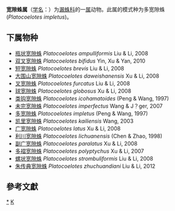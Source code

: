 {{Automatic taxobox
| taxon = Platocoelotes
| authority = Wang, 2002
| type species = 多宽隙蛛<br>''Platocoelotes impletus''
| type species authority = Peng & Wang, 1997
}}
'''宽隙蛛属'''（[[学名|学名]]：{{lang|la|''Platocoelotes ''}}）为[[漏蛛科|漏蛛科]]的一[[属|属]]动物。此属的模式种为多宽隙蛛(''Platocoelotes impletus'')。

==下属物种==
* [[瓶状宽隙蛛|瓶状宽隙蛛]] ''Platocoelotes ampulliformis'' Liu & Li, 2008 
* [[双叉宽隙蛛|双叉宽隙蛛]] ''Platocoelotes bifidus'' Yin, Xu & Yan, 2010 
* [[短宽隙蛛|短宽隙蛛]] ''Platocoelotes brevis'' Liu & Li, 2008 
* [[大围山宽隙蛛|大围山宽隙蛛]] ''Platocoelotes daweishanensis'' Xu & Li, 2008 
* [[叉宽隙蛛|叉宽隙蛛]] ''Platocoelotes furcatus'' Liu & Li, 2008 
* [[球宽隙蛛|球宽隙蛛]] ''Platocoelotes globosus'' Xu & Li, 2008 
* [[类钩宽隙蛛|类钩宽隙蛛]] ''Platocoelotes icohamatoides'' (Peng & Wang, 1997)
* [[未完宽隙蛛|未完宽隙蛛]] ''Platocoelotes imperfectus'' Wang & J？ger, 2007 
* [[多宽隙蛛|多宽隙蛛]] ''Platocoelotes impletus'' (Peng & Wang, 1997)
* [[凯里宽隙蛛|凯里宽隙蛛]] ''Platocoelotes kailiensis'' Wang, 2003 
* [[广宽隙蛛|广宽隙蛛]] ''Platocoelotes latus'' Xu & Li, 2008 
* [[利川宽隙蛛|利川宽隙蛛]] ''Platocoelotes lichuanensis'' (Chen & Zhao, 1998)
* [[副广宽隙蛛|副广宽隙蛛]] ''Platocoelotes paralatus'' Xu & Li, 2008 
* [[多褶宽隙蛛|多褶宽隙蛛]] ''Platocoelotes polyptychus'' Xu & Li, 2007 
* [[螺状宽隙蛛|螺状宽隙蛛]] ''Platocoelotes strombuliformis'' Liu & Li, 2008 
* [[朱传典宽隙蛛|朱传典宽隙蛛]] ''Platocoelotes zhuchuandiani'' Liu & Li, 2012

==參考文獻==
{{reflist}}

{{taxonbar}}

[[Category:_宽隙蛛属|*]]
[[Category:_2002年描述的分类群|K]]